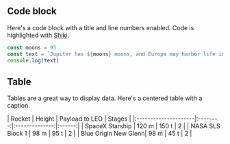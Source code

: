 

## Code block

Here's a code block with a title and line numbers enabled. Code is highlighted with [Shiki](https://github.com/shikijs/shiki).

```js title="Install Prose UI" showLineNumbers
const moons = 95
const text = `Jupiter has ${moons} moons, and Europa may harbor life in its hidden ocean.`
console.log(text)
```

## Table

Tables are a great way to display data. Here's a centered table with a caption.


<Frame
  align="center"
  caption="Rocket comparison"
>
| Rocket               | Height   | Payload to LEO | Stages |
|:---------------------|:--------:|:--------------:|:------:|
| SpaceX Starship      | 120 m    | 150 t          | 2      |
| NASA SLS Block 1     | 98 m     | 95 t           | 2      |
| Blue Origin New Glenn| 98 m     | 45 t           | 2      |
</Frame>